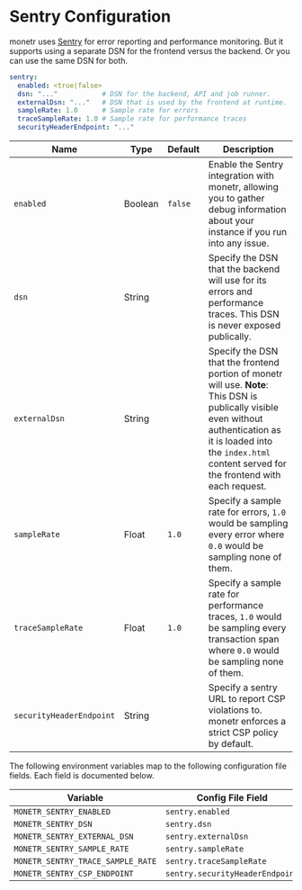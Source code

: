 # Sentry Configuration

monetr uses [Sentry](https://github.com/getsentry/sentry) for error reporting and performance monitoring. But it
supports using a separate DSN for the frontend versus the backend. Or you can use the same DSN for both.

```yaml filename="config.yaml"
sentry:
  enabled: <true|false>
  dsn: "..."           # DSN for the backend, API and job runner.
  externalDsn: "..."   # DSN that is used by the frontend at runtime.
  sampleRate: 1.0      # Sample rate for errors
  traceSampleRate: 1.0 # Sample rate for performance traces
  securityHeaderEndpoint: "..."
```

| **Name**                 | **Type** | **Default** | **Description**                                                                                                                                                                                                             |
| ---                      | ---      | ---         | ---                                                                                                                                                                                                                         |
| `enabled`                | Boolean  | `false`     | Enable the Sentry integration with monetr, allowing you to gather debug information about your instance if you run into any issue.                                                                                          |
| `dsn`                    | String   |             | Specify the DSN that the backend will use for its errors and performance traces. This DSN is never exposed publically.                                                                                                      |
| `externalDsn`            | String   |             | Specify the DSN that the frontend portion of monetr will use. **Note**: This DSN is publically visible even without authentication as it is loaded into the `index.html` content served for the frontend with each request. |
| `sampleRate`             | Float    | `1.0`       | Specify a sample rate for errors, `1.0` would be sampling every error where `0.0` would be sampling none of them.                                                                                                           |
| `traceSampleRate`        | Float    | `1.0`       | Specify a sample rate for performance traces, `1.0` would be sampling every transaction span where `0.0` would be sampling none of them.                                                                                    |
| `securityHeaderEndpoint` | String   |             | Specify a sentry URL to report CSP violations to. monetr enforces a strict CSP policy by default.                                                                                                                           |

The following environment variables map to the following configuration file fields. Each field is documented below.

| Variable                          | Config File Field               |
| ---                               | ---                             |
| `MONETR_SENTRY_ENABLED`           | `sentry.enabled`                |
| `MONETR_SENTRY_DSN`               | `sentry.dsn`                    |
| `MONETR_SENTRY_EXTERNAL_DSN`      | `sentry.externalDsn`            |
| `MONETR_SENTRY_SAMPLE_RATE`       | `sentry.sampleRate`             |
| `MONETR_SENTRY_TRACE_SAMPLE_RATE` | `sentry.traceSampleRate`        |
| `MONETR_SENTRY_CSP_ENDPOINT`      | `sentry.securityHeaderEndpoint` |

